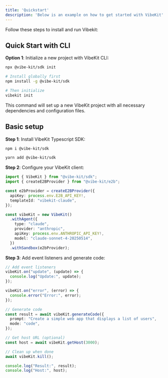```yaml
---
title: 'Quickstart'
description: 'Below is an example on how to get started with VibeKit'
---
```

Follow these steps to install and run Vibekit:

## Quick Start with CLI

**Option 1**: Initialize a new project with VibeKit CLI:

<CodeGroup>

```bash npx
npx @vibe-kit/sdk init
```

```bash global
# Install globally first
npm install -g @vibe-kit/sdk

# Then initialize
vibekit init
```

</CodeGroup>

This command will set up a new VibeKit project with all necessary dependencies and configuration files.

## Basic setup

**Step 1**: Install VibeKit Typescript SDK:

<CodeGroup>

  ```bash npm
  npm i @vibe-kit/sdk
  ```

```bash yarn
yarn add @vibe-kit/sdk
```

</CodeGroup>

**Step 2**: Configure your VibeKit client:

```typescript
import { VibeKit } from "@vibe-kit/sdk";
import { createE2BProvider } from "@vibe-kit/e2b";

const e2bProvider = createE2BProvider({
  apiKey: process.env.E2B_API_KEY!,
  templateId: "vibekit-claude",
});

const vibeKit = new VibeKit()
  .withAgent({
    type: "claude",
    provider: "anthropic",
    apiKey: process.env.ANTHROPIC_API_KEY!,
    model: "claude-sonnet-4-20250514",
  })
  .withSandbox(e2bProvider);

```

**Step 3**: Add event listeners and generate code:

```typescript
// Add event listeners
vibeKit.on("update", (update) => {
  console.log("Update:", update);
});

vibeKit.on("error", (error) => {
  console.error("Error:", error);
});

// Generate code
const result = await vibeKit.generateCode({
  prompt: "Create a simple web app that displays a list of users",
  mode: "code",
});

// Get host URL (optional)
const host = await vibeKit.getHost(3000);

// Clean up when done
await vibeKit.kill();

console.log("Result:", result);
console.log("Host:", host);

```
